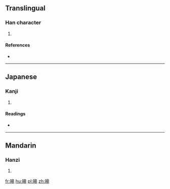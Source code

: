 ==Translingual==

===Han character===
{{Han char|rn=72|rad=日|as=10|sn=14|four=|canj=日竹日十 (AHAJ), X日竹日十 (XAHAJ)}}

# {{defn|Han|sort=日10}}

====References====
* {{Han ref|kx=0499.020|dkj=14101|dj=0868.050|hdz=21530.090|uh=66A4|ud=26276}}

----

==Japanese==

===Kanji===
{{ja-kanji|grade=|rs=日10}}

# {{defn|lang=ja|sort=日10}}

====Readings====
* {{ja-readings|on=[[こう]] (kō), [[ごう]] (gō)|kun=[[あきらか]] (akiraka)}}

----

==Mandarin==

===Hanzi===
{{cmn-hanzi|pin=[[hào]] ([[hao4]])|wg=hao<sup>4</sup>}}

# {{defn|lang=cmn|sort=日10}}

[[fr:暤]]
[[hu:暤]]
[[pl:暤]]
[[zh:暤]]